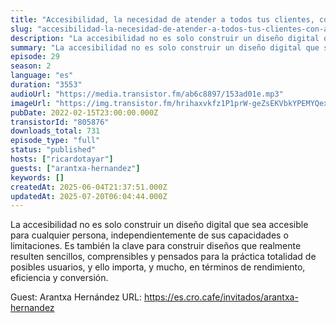 ```yaml
---
title: "Accesibilidad, la necesidad de atender a todos tus clientes, con Arantxa Hernández"
slug: "accesibilidad-la-necesidad-de-atender-a-todos-tus-clientes-con-arantxa-hernandez-57327e6a-6155-404d-ba05-039294843b90"
description: "La accesibilidad no es solo construir un diseño digital que sea accesible para cualquier persona, independientemente de sus capacidades o limitaciones. Es también la clave para construir diseños que realmente resulten sencillos, comprensibles y pensados para la práctica totalidad de posibles usuarios, y ello importa, y mucho, en términos de rendimiento, eficiencia y conversión.\n\nGuest: Arantxa Hernández\nURL: https://es.cro.cafe/invitados/arantxa-hernandez"
summary: "La accesibilidad no es solo construir un diseño digital que sea accesible para cualquier persona, independientemente de sus capacidades o limitaciones. Es también la clave para construir diseños que realmente resulten sencillos, comprensibles y pensados para la práctica totalidad de posibles usuarios, y ello importa, y mucho, en términos de rendimiento, eficiencia y conversión."
episode: 29
season: 2
language: "es"
duration: "3553"
audioUrl: "https://media.transistor.fm/ab6c8897/153ad01e.mp3"
imageUrl: "https://img.transistor.fm/hrihaxvkfz1P1prW-geZsEKVbkYPEMYQexxLSlD67hM/rs:fill:3000:3000:1/q:60/aHR0cHM6Ly9pbWct/dXBsb2FkLXByb2R1/Y3Rpb24udHJhbnNp/c3Rvci5mbS84OWY3/MzI2MDYyZWE5ZWNk/ZjliODNkODQyMWY5/ZWUzMC5wbmc.webp"
pubDate: 2022-02-15T23:00:00.000Z
transistorId: "805876"
downloads_total: 731
episode_type: "full"
status: "published"
hosts: ["ricardotayar"]
guests: ["arantxa-hernandez"]
keywords: []
createdAt: 2025-06-04T21:37:51.000Z
updatedAt: 2025-07-20T06:04:44.000Z
---
```


La accesibilidad no es solo construir un diseño digital que sea accesible para cualquier persona, independientemente de sus capacidades o limitaciones. Es también la clave para construir diseños que realmente resulten sencillos, comprensibles y pensados para la práctica totalidad de posibles usuarios, y ello importa, y mucho, en términos de rendimiento, eficiencia y conversión.

Guest: Arantxa Hernández
URL: https://es.cro.cafe/invitados/arantxa-hernandez
